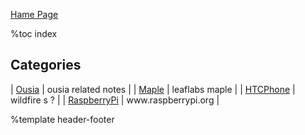 [[index|Hame Page]]

%toc index

== Categories ==
| [[Ousia]]       | ousia related notes |
| [[Maple]]       | leaflabs maple      |
| [[HTCPhone]]    | wildfire s ?        |
| [[RaspberryPi]] | www.raspberrypi.org |

%template header-footer
